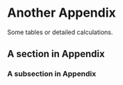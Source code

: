 # Another Appendix 

Some tables or detailed calculations.

## A section in Appendix


### A subsection in Appendix
